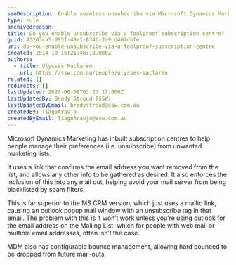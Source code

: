```yaml
---
seoDescription: Enable seamless unsubscribe via Microsoft Dynamics Marketing's foolproof subscription centre, ensuring accurate email address removal and configurable bounce management for effective mail-outs.
type: rule
archivedreason:
title: Do you enable unsubscribe via a foolproof subscription centre?
guid: 43203ca5-095f-48e1-8346-2a9cd46fdbfe
uri: do-you-enable-unsubscribe-via-a-foolproof-subscription-centre
created: 2014-10-16T21:48:18.000Z
authors:
  - title: Ulysses Maclaren
    url: https://ssw.com.au/people/ulysses-maclaren
related: []
redirects: []
lastUpdated: 2024-06-08T03:27:17.000Z
lastUpdatedBy: Brady Stroud [SSW]
lastUpdatedByEmail: bradystroud@ssw.com.au
createdBy: TiagoAraujo
createdByEmail: TiagoAraujo@ssw.com.au
---
```


Microsoft Dynamics Marketing has inbuilt subscription centres to help people manage their preferences (i.e. unsubscribe) from unwanted marketing lists.

It uses a link that confirms the email address you want removed from the list, and allows any other info to be gathered as desired.
It also enforces the inclusion of this into any mail out, helping avoid your mail server from being blacklisted by spam filters.

This is far superior to the MS CRM version, which just uses a mailto link, causing an outlook popup mail window with an unsubscribe tag in that email. The problem with this is it won’t work unless you’re using outlook for the email address on the Mailing List, which for people with web mail or multiple email addresses, often isn’t the case.

MDM also has configurable bounce management, allowing hard bounced to be dropped from future mail-outs.

